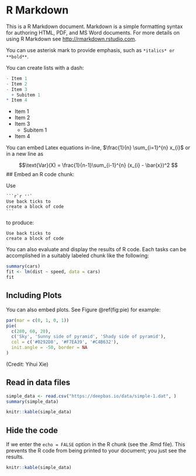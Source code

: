 
# R Markdown

This is a R Markdown document. Markdown is a simple formatting syntax for authoring HTML, PDF, and MS Word documents. For more details on using R Markdown see <http://rmarkdown.rstudio.com>.

You can use asterisk mark to provide emphasis, such as `*italics* or **bold**`.

You can create lists with a dash:

```r
- Item 1
- Item 2
- Item 3
  + Subitem 1
* Item 4
```

- Item 1
- Item 2
- Item 3
  + Subitem 1
* Item 4


You can embed Latex equations in-line, $\frac{1}{n} \sum_{i=1}^{n} x_{i}$ or in a new line as

$$\text{Var}(X) = \frac{1}{n-1}\sum_{i-1}^{n} (x_{i} - \bar{x})^2 $$
## Embed an R code chunk:

Use

````
```r`r ''`
Use back ticks to 
create a block of code
```
````

to produce:

```
Use back ticks to 
create a block of code
```

You can also evaluate and display the results of R code. Each tasks can be accomplished in a suitably labeled chunk like the following:

```r
summary(cars)
fit <- lm(dist ~ speed, data = cars)
fit
```


## Including Plots

You can also embed plots. See Figure \@ref(fig:pie) for example:

```r
par(mar = c(0, 1, 0, 1))
pie(
  c(280, 60, 20),
  c('Sky', 'Sunny side of pyramid', 'Shady side of pyramid'),
  col = c('#0292D8', '#F7EA39', '#C4B632'),
  init.angle = -50, border = NA
)
```

(Credit: Yihui Xie)

## Read in data files

```r
simple_data <- read.csv("https://deepbas.io/data/simple-1.dat", )
summary(simple_data) 
```


```r
knitr::kable(simple_data)
```

## Hide the code

If we enter the `echo = FALSE` option in the R chunk (see the .Rmd file). This prevents the R code from being printed to your document; you just see the results.


```r
knitr::kable(simple_data)
```

